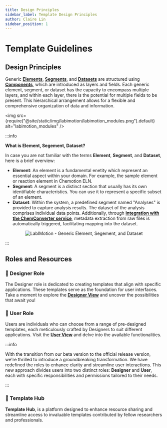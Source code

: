 ```yaml
---
title: Design Principles
sidebar_label: Template Design Principles
author: Claire Lin
sidebar_position: 1
---
```



# Template Guidelines

## Design Principles

<SubTitle text="Generic Elements, Segments, and Datasets are organized by layers and fields." />

Generic **[Elements](./guides/designer/elements/)**, **[Segments](./guides/designer/segments/)**, and **[Datasets](./guides/designer/datasets/)** are structured using **[Components](./guides/designer/components/)**, which are introduced as layers and fields. Each generic element, segment, or dataset has the capacity to encompass multiple layers, and within each layer, there is the potential for multiple fields to be present. This hierarchical arrangement allows for a flexible and comprehensive organization of data and information.

<img
  src={require("@site/static/img/labimotion/labimotion_modules.png").default}
  alt="labimotion_modules"
/>
<FigCaption text="Generic Elements, Segments, and Datasets are structured using Components" />

:::info

**What is Element, Segement, Dataset?**

In case you are not familiar with the terms **Element**, **Segment**, and **Dataset**, here is a brief overview:

- **Element**: An element is a fundamental enetity which represent an essential aspect within your domain. For example, the sample element or reaction element in Chemotion ELN.
- **Segment**: A segment is a distinct section that usually has its own identifiable characteristics. You can use it to represent a specific subset of an element.
- **Dataset**: Within the system, a predefined segment named "Analyses" is provided to capture analysis results. The dataset of the analysis comprises individual data points. Additionally, through **[integration with the ChemConverter service](./guides/user/datasets/converter-metadata)**, metadata extraction from raw files is automatically triggered, facilitating mapping into the dataset.

<p align="center">
  <img src={designBase} alt="LabIMotion - Generic Element, Segement, and Dataset" />
  <FigCaption text="Generic Element, Segement, and Dataset" />
</p>

:::

## Roles and Resources

### 🎨 Designer Role

The Designer role is dedicated to creating templates that align with specific applications. These templates serve as the foundation for user interfaces. Take a moment to explore the **[Designer View](./guides/designer)** and uncover the possibilities that await you!

### 🔬 User Role

Users are individuals who can choose from a range of pre-designed templates, each meticulously crafted by Designers to suit different applications. Visit the **[User View](./guides/user)** and delve into the available functionalities.

:::info

With the transition from our beta version to the official release version, we're thrilled to introduce a groundbreaking transformation. We have redefined the roles to enhance clarity and streamline user interactions. This new approach divides users into two distinct roles: **Designer** and **User**, each with specific responsibilities and permissions tailored to their needs.

:::

### 📖 Template Hub

**Template Hub**, is a platform designed to enhance resource sharing and streamline access to invaluable templates contributed by fellow researchers and professionals.
